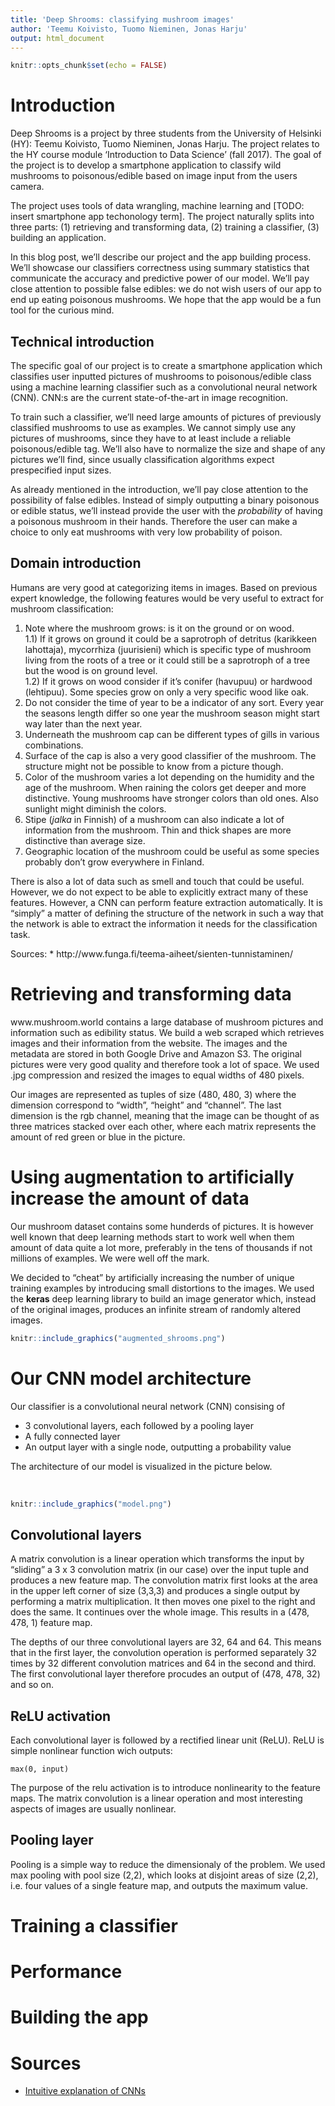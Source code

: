 ```yaml
---
title: 'Deep Shrooms: classifying mushroom images'
author: 'Teemu Koivisto, Tuomo Nieminen, Jonas Harju'
output: html_document
---
```


```r
knitr::opts_chunk$set(echo = FALSE)
```

# Introduction

Deep Shrooms is a project by three students from the University of Helsinki (HY): Teemu Koivisto, Tuomo Nieminen, Jonas Harju. The project relates to the HY course module 'Introduction to Data Science' (fall 2017). The goal of the project is to develop a smartphone application to classify wild mushrooms to poisonous/edible based on image input from the users camera.  

The project uses tools of data wrangling, machine learning and [TODO: insert smartphone app techonology term]. The project naturally splits into three parts: (1) retrieving and transforming data, (2) training a classifier, (3) building an application.

In this blog post, we'll describe our project and the app building process. We'll showcase our classifiers correctness using summary statistics that communicate the accuracy and predictive power of our model. We'll pay close attention to possible false edibles: we do not wish users of our app to end up eating poisonous mushrooms. We hope that the app would be a fun tool for the curious mind.

## Technical introduction

The specific goal of our project is to create a smartphone application which classifies user inputted pictures of mushrooms to poisonous/edible class using a machine learning classifier such as a convolutional neural network (CNN). CNN:s are the current state-of-the-art in image recognition. 

To train such a classifier, we'll need large amounts of pictures of previously classified mushrooms to use as examples. We cannot simply use any pictures of mushrooms, since they have to at least include a reliable poisonous/edible tag. We'll also have to normalize the size and shape of any pictures we'll find, since usually classification algorithms expect prespecified input sizes.

As already mentioned in the introduction, we'll pay close attention to the possibility of false edibles. Instead of simply outputting a binary poisonous or edible status, we'll instead provide the user with the *probability* of having a poisonous mushroom in their hands. Therefore the user can make a choice to only eat mushrooms with very low probability of poison.

## Domain introduction

Humans are very good at categorizing items in images. Based on previous expert knowledge, the following features would be very useful to extract for mushroom classification:

1) Note where the mushroom grows: is it on the ground or on wood.  
1.1) If it grows on ground it could be a saprotroph of detritus (karikkeen lahottaja), mycorrhiza (juurisieni) which is specific type of mushroom living from the roots of a tree or it could still be a saprotroph of a tree but the wood is on ground level.  
1.2) If it grows on wood consider if it's conifer (havupuu) or hardwood (lehtipuu). Some species grow on only a very specific wood like oak.  
2) Do not consider the time of year to be a indicator of any sort. Every year the seasons length differ so one year the mushroom season might start way later than the next year.  
3) Underneath the mushroom cap can be different types of gills in various combinations.  
4) Surface of the cap is also a very good classifier of the mushroom. The structure might not be possible to know from a picture though.  
5) Color of the mushroom varies a lot depending on the humidity and the age of the mushroom. When raining the colors get deeper and more distinctive. Young mushrooms have stronger colors than old ones. Also sunlight might diminish the colors.  
6) Stipe (*jalka* in Finnish) of a mushroom can also indicate a lot of information from the mushroom. Thin and thick shapes are more distinctive than average size.  
7) Geographic location of the mushroom could be useful as some species probably don't grow everywhere in Finland.

There is also a lot of data such as smell and touch that could be useful. However, we do not expect to be able to explicitly extract many of these features. However, a CNN can perform feature extraction automatically. It is "simply" a matter of defining the structure of the network in such a way that the network is able to extract the information it needs for the classification task.

Sources:
* http://www.funga.fi/teema-aiheet/sienten-tunnistaminen/

# Retrieving and transforming data

www.mushroom.world contains a large database of mushroom pictures and information such as edibility status. We build a web scraped which retrieves images and their information from the website. The images and the metadata are stored in both Google Drive and Amazon S3. The original pictures were very good quality and therefore took a lot of space. We used .jpg compression and resized the images to equal widths of 480 pixels.

Our images are represented as tuples of size 
(480, 480, 3) where the dimension correspond to "width", "height" and "channel". The last 
dimension is the rgb channel, meaning that the image can be thought of as three matrices stacked over each other, 
where each matrix represents the amount of red green or blue in the picture. 


# Using augmentation to artificially increase the amount of data

Our mushroom dataset contains some hunderds of pictures. It is however well known that  deep learning methods start to work well when them amount of data quite a lot more, preferably in the tens of thousands if not millions of examples. We were well off the mark.

We decided to "cheat" by artificially increasing the number of unique training examples by introducing small distortions to the images. We used the **keras** deep learning library to build an image generator which, instead of the original images, produces an infinite stream of randomly altered images.

```r
knitr::include_graphics("augmented_shrooms.png")
```

# Our CNN model architecture

Our classifier is a convolutional neural network (CNN) consising of 

- 3 convolutional layers, each followed by a pooling layer  
- A fully connected layer  
- An output layer with a single node, outputting a probability value  

The architecture of our model is visualized in the picture below.  

<br>

```r
knitr::include_graphics("model.png")
```

## Convolutional layers

A matrix convolution is a linear operation which transforms the input by 
"sliding" a 3 x 3 convolution matrix (in our case) over the input tuple and produces a new feature map. 
The convolution matrix first looks at the area in the upper left corner of size (3,3,3) and produces a single output 
by performing a matrix multiplication. 
It then moves one pixel to the right and does the same. It continues over the whole image.
This results in a (478, 478, 1) feature map. 

The depths of our three convolutional layers are 32, 64 and 64. 
This means that in the first layer, the convolution operation is performed separately 32 times by 32 different convolution 
matrices and 64 in the second and third. The first convolutional layer 
therefore procudes an output of (478, 478, 32) and so on.

## ReLU activation

Each convolutional layer is followed by a rectified linear unit (ReLU). ReLU is simple nonlinear function wich outputs:  

`max(0, input)`  

The purpose of the relu activation is to introduce nonlinearity to the feature maps. 
The matrix convolution is a linear operation and most interesting aspects of images are usually nonlinear. 

## Pooling layer

Pooling is a simple way to reduce the dimensionaly of the problem. 
We used max pooling with pool size (2,2), which looks at disjoint areas of size (2,2), i.e. four values of a single feature map, and 
outputs the maximum value.

# Training a classifier


# Performance


# Building the app


# Sources

- [Intuitive explanation of CNNs](https://ujjwalkarn.me/2016/08/11/intuitive-explanation-convnets/)  
